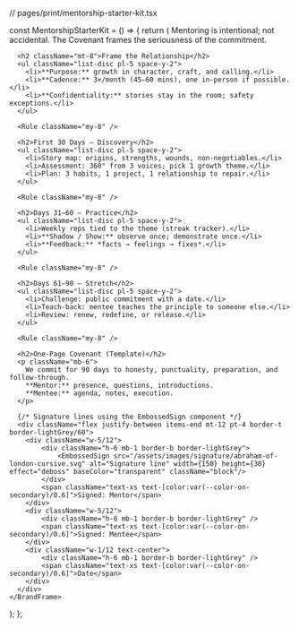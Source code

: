 // pages/print/mentorship-starter-kit.tsx


const MentorshipStarterKit = () => {
  return (
    <BrandFrame
      title="Mentorship Starter Kit — 90-Day Covenant"
      subtitle="A simple, serious framework to make mentoring fruitful — not fuzzy."
      pageSize="A4"
    >
      <PullLine subtle>Mentoring is intentional; not accidental. The Covenant frames the seriousness of the commitment.</PullLine>

      <h2 className="mt-8">Frame the Relationship</h2>
      <ul className="list-disc pl-5 space-y-2">
        <li>**Purpose:** growth in character, craft, and calling.</li>
        <li>**Cadence:** 3×/month (45–60 mins), one in-person if possible.</li>
        <li>**Confidentiality:** stories stay in the room; safety exceptions.</li>
      </ul>

      <Rule className="my-8" />

      <h2>First 30 Days — Discovery</h2>
      <ul className="list-disc pl-5 space-y-2">
        <li>Story map: origins, strengths, wounds, non-negotiables.</li>
        <li>Assessment: 360° from 3 voices; pick 1 growth theme.</li>
        <li>Plan: 3 habits, 1 project, 1 relationship to repair.</li>
      </ul>

      <Rule className="my-8" />

      <h2>Days 31–60 — Practice</h2>
      <ul className="list-disc pl-5 space-y-2">
        <li>Weekly reps tied to the theme (streak tracker).</li>
        <li>**Shadow / Show:** observe once; demonstrate once.</li>
        <li>**Feedback:** *facts → feelings → fixes*.</li>
      </ul>

      <Rule className="my-8" />

      <h2>Days 61–90 — Stretch</h2>
      <ul className="list-disc pl-5 space-y-2">
        <li>Challenge: public commitment with a date.</li>
        <li>Teach-back: mentee teaches the principle to someone else.</li>
        <li>Review: renew, redefine, or release.</li>
      </ul>

      <Rule className="my-8" />

      <h2>One-Page Covenant (Template)</h2>
      <p className="mb-6">
        We commit for 90 days to honesty, punctuality, preparation, and follow-through.
        **Mentor:** presence, questions, introductions.
        **Mentee:** agenda, notes, execution.
      </p>
      
      {/* Signature lines using the EmbossedSign component */}
      <div className="flex justify-between items-end mt-12 pt-4 border-t border-lightGrey/60">
        <div className="w-5/12">
            <div className="h-6 mb-1 border-b border-lightGrey">
                <EmbossedSign src="/assets/images/signature/abraham-of-london-cursive.svg" alt="Signature line" width={150} height={30} effect="deboss" baseColor="transparent" className="block"/>
            </div>
            <span className="text-xs text-[color:var(--color-on-secondary)/0.6]">Signed: Mentor</span>
        </div>
        <div className="w-5/12">
            <div className="h-6 mb-1 border-b border-lightGrey" />
            <span className="text-xs text-[color:var(--color-on-secondary)/0.6]">Signed: Mentee</span>
        </div>
        <div className="w-1/12 text-center">
            <div className="h-6 mb-1 border-b border-lightGrey" />
            <span className="text-xs text-[color:var(--color-on-secondary)/0.6]">Date</span>
        </div>
      </div>
    </BrandFrame>
  );
};
